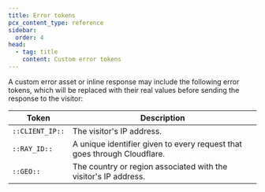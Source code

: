 ```yaml
---
title: Error tokens
pcx_content_type: reference
sidebar:
  order: 4
head:
  - tag: title
    content: Custom error tokens
---
```


A custom error asset or inline response may include the following error tokens, which will be replaced with their real values before sending the response to the visitor:

| Token           | Description                                                              |
| --------------- | ------------------------------------------------------------------------ |
| `::CLIENT_IP::` | The visitor's IP address.                                                |
| `::RAY_ID::`    | A unique identifier given to every request that goes through Cloudflare. |
| `::GEO::`       | The country or region associated with the visitor's IP address.          |
